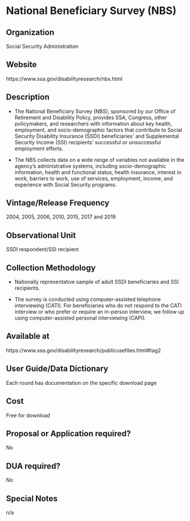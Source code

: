 \mainmatter

<!-- Generated by generateRmd.R; do not edit by hand  -->

# National Beneficiary Survey (NBS)

## Organization
Social Security Administration

## Website
https://www.ssa.gov/disabilityresearch/nbs.html

## Description
* The National Beneficiary Survey (NBS), sponsored by our Office of Retirement and Disability Policy, provides SSA, Congress, other policymakers, and researchers with information about key health, employment, and socio-demographic factors that contribute to Social Security Disability Insurance (SSDI) beneficiaries’ and Supplemental Security Income (SSI) recipients’ successful or unsuccessful employment efforts.
* The NBS collects data on a wide range of variables not available in the agency’s administrative systems, including socio-demographic information, health and functional status, health insurance, interest in work, barriers to work, use of services, employment, income, and experience with Social Security programs.

## Vintage/Release Frequency
2004, 2005, 2006, 2010, 2015, 2017 and 2019

## Observational Unit
SSDI respondent/SSI recipient

## Collection Methodology
* Nationally representative sample of adult SSDI beneficiaries and SSI recipients.
* The survey is conducted using computer-assisted telephone interviewing (CATI). For beneficiaries who do not respond to the CATI interview or who prefer or require an in-person interview, we follow up using computer-assisted personal interviewing (CAPI).

## Available at
https://www.ssa.gov/disabilityresearch/publicusefiles.html#tag2

## User Guide/Data Dictionary
Each round has documentation on the specific download page

## Cost
Free for download

## Proposal or Application required?
No

## DUA required?
No

## Special Notes
n/a

